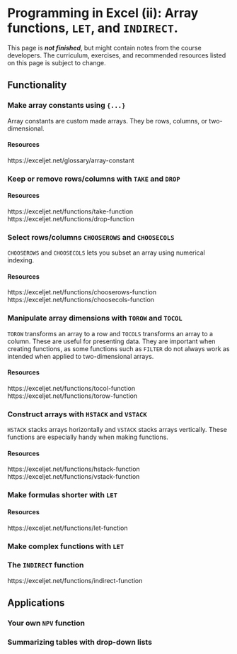 # Programming in Excel (ii): Array functions, `LET`, and `INDIRECT`.

::: callout-important
This page is ***not finished***, but might contain notes from the course developers. The curriculum, exercises, and recommended resources listed on this page is subject to change.
:::

## Functionality

### Make array constants using `{...}`
Array constants are custom made arrays. They be rows, columns, or two-dimensional.

#### Resources
https://exceljet.net/glossary/array-constant

### Keep or remove rows/columns with `TAKE` and `DROP`

#### Resources

https://exceljet.net/functions/take-function
https://exceljet.net/functions/drop-function

### Select rows/columns `CHOOSEROWS` and `CHOOSECOLS`
`CHOOSEROWS` and `CHOOSECOLS` lets you subset an array using numerical indexing.  

#### Resources

https://exceljet.net/functions/chooserows-function
https://exceljet.net/functions/choosecols-function

### Manipulate array dimensions with `TOROW` and `TOCOL`

`TOROW` transforms an array to a row and `TOCOLS` transforms an array to a column. These are useful for presenting data. They are important when creating functions, as some functions such as `FILTER` do not always work as intended when applied to two-dimensional arrays.

#### Resources
https://exceljet.net/functions/tocol-function
https://exceljet.net/functions/torow-function

### Construct arrays with `HSTACK` and `VSTACK`
`HSTACK` stacks arrays horizontally and `VSTACK` stacks arrays vertically. These functions are especially handy when making functions.

#### Resources

https://exceljet.net/functions/hstack-function
https://exceljet.net/functions/vstack-function

### Make formulas shorter with `LET`


#### Resources
https://exceljet.net/functions/let-function

### Make complex functions with `LET`


### The `INDIRECT` function
https://exceljet.net/functions/indirect-function

## Applications

### Your own `NPV` function

### Summarizing tables with drop-down lists